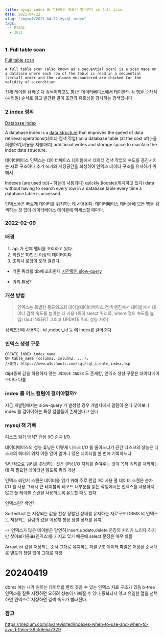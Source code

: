 ```yaml
---
title: mysql index 를 적용해야 속도가 빨라진다 vs full scan
date: 2021-04-22
slug: "/mysql/2021-04-22-mysql-index"
tags:
  - MYSQL
  - 2021
---
```


### 1. Full table scan
[Full table scan](https://en.wikipedia.org/wiki/Full_table_scan)

```
A full table scan (also known as a sequential scan) is a scan made on a database where each row of the table is read in a sequential (serial) order and the columns encountered are checked for the validity of a condition
```

전체 테이블 검색(순차 검색이라고도 함)은 데이터베이스에서 테이블의 각 행을 순차적(시리얼) 순서로 읽고 발견된 열이 조건의 유효성을 검사하는 검색입니다

### 2.index 정의

[Database index](https://en.wikipedia.org/wiki/Database_index)

A database index is a [data structure](https://en.wikipedia.org/wiki/Data_structure) that improves the speed of data retrieval operations(데이터 검색 작업) on a database table (at the cost of)(-을 희생하여,비용을 지불하여) additional writes and storage space to maintain the index data structure.

데이터베이스 인텍스는
데이터베이스 테이블에서
데이터 검색 작업의 속도를 증진시키는 자료 구조이다
추가 쓰기와 저장공간을 희생하여
인덱스 데이터 구조를 유지하기 위해서

Indexes (are used to)(~ 하는데 사용되다) quickly (locate)(위치하고 있다) data without having to search every row in a database table every time a database table is accessed.

인덱스들은 빠르게 데이터를 위치하는데 사용된다.
데이터베이스 테비을에 모든 행을 검색하는 것 없이
데이터베이스 테이블에 액세스할 때마다.

### 2022-02-09

### 배경

1. api 가 전체 멤버를 조회하고 있다.
2. 회원은 10만건 이상의 데이터이다
3. 조회시 로딩이 오래 걸린다.

- 기존 쿼리를 db에 조회한다
[시간확인 slow-query](../2022-08-01-mysql-slow-query.mdx)



- 쿼리 튜닝?

### 개선 방법
> 인덱스는 특별한 종류의조회 테이블데이터베이스 검색 엔진에서 테이블에서 데이터 검색 속도를 높이는 데 사용
(특히 select 쿼리와, where 절의 속도를 높입)
(but INSERT 그리고 UPDATE 쿼리 성능 저하)

검색조건에 사용되는 id ,meber_id 등 에 index를 걸어준다
###  인덱스 생성 구문
```
CREATE INDEX index_name
ON table_name (column1, column2, ...);
//출처: https://www.w3schools.com/sql/sql_create_index.asp
```
(tip)중복 값을 허용하지 않는 `UNIQUE INDEX` 도 존재함, 인덱스 생성 구문은 데이터베이스마다 다름

### index 를 어느 컬럼에 걸어야할까?
지금 개발팀에서는 slow-query 가 발생할 경우 개발자에게 알림이 온다
찾아보니 index 를 걸어야하는 특정 컬럼들이 존재한다고 한다


### mysql 책 기록

디스크 읽기 방식?
  랜덤 I/O
  순차 I/O

  데이터베이스의 성능 튜닝은 어떻게 디스크 I/O 를 줄이느냐가 관건
 디스크의 성능은 디스크의 헤더의 위치 이동 없이 얼마나 많은 데이터를 한 번에 기록하느냐

일반적으로 쿼리를 튜닝하는 것은 랜덤 I/O 자체를 줄여주는 것이 목적
쿼리를 처리하는 데 꼭 필요한 데이터만 읽도록 쿼리 개선

인덱스 레인지 스캔은 데이터를 읽기 위해 주로 랜덤 I/O 사용
풀 데이터 스캔은 순차 I/O 를 사용
그래서 큰 테이블의 레코드 대부분을 읽는 작업에서는 인덱스를 사용하지 않고
풀 테이블 스캔을 사용하도록 유도할 때도 있다.

인덱스란?
색인?

SortedList 는 저장되는 값을 할상 정렬된 상태를 유지하는 자료구조
DBMS 의 인덱스도 저장되는 컬럼의 값을 이용해 항상 정렬 상태를 유지

-> 인덱스가 많은 테이블은 당연히 insert,update,delete 문장의 처리가 느리다
하지만 찾아보기용표(인덱스)를 가지고 있기 때문에 select 문장은 매우 빠름

ArrayList 값을 저장되는 순서 그대로 유지하는 자룓구조
데이터 파일은 저장된 순서대로 별도의 정렬 없이 그대로 저장

# 20240419
dbms 에는 내가 원하는 데이터를 빨리 찾을 수 있는 인덱스 자료 구조가 있음
b-tree
인덱스를 잘못 지정하면 오히려 성능이 나빠질 수 있다
중복되지 않고 유일한 열을 선택하면 인덱스로 지정하면 검색 속도가 빨라진다.


### 참고
https://medium.com/javarevisited/indexes-when-to-use-and-when-to-avoid-them-39c56e5a7329